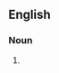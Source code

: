 {{also|ice cream headache}}
==English==

===Noun===
{{en-noun}}
# {{alternative spelling of|ice cream headache|lang=en}}